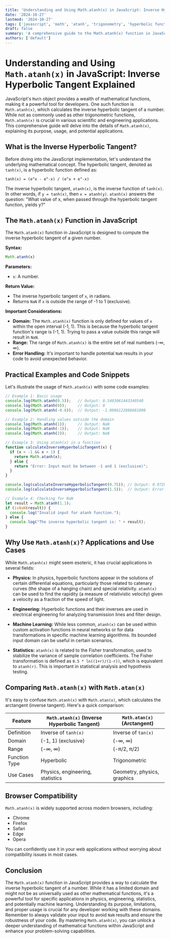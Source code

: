 ```yaml
---
title: 'Understanding and Using Math.atanh(x) in JavaScript: Inverse Hyperbolic Tangent Explained'
date: '2024-10-27'
lastmod: '2024-10-27'
tags: ['javascript', 'math', 'atanh', 'trigonometry', 'hyperbolic functions', 'web development', 'coding', 'programming', 'math object', 'numerical analysis']
draft: false
summary: 'A comprehensive guide to the Math.atanh(x) function in JavaScript, covering its definition, usage, domain, range, and practical applications with code examples.'
authors: ['default']
---
```


# Understanding and Using `Math.atanh(x)` in JavaScript: Inverse Hyperbolic Tangent Explained

JavaScript's `Math` object provides a wealth of mathematical functions, making it a powerful tool for developers. One such function is `Math.atanh(x)`, which calculates the inverse hyperbolic tangent of a number. While not as commonly used as other trigonometric functions, `Math.atanh(x)` is crucial in various scientific and engineering applications. This comprehensive guide will delve into the details of `Math.atanh(x)`, explaining its purpose, usage, and potential applications.

## What is the Inverse Hyperbolic Tangent?

Before diving into the JavaScript implementation, let's understand the underlying mathematical concept. The hyperbolic tangent, denoted as `tanh(x)`, is a hyperbolic function defined as:

`tanh(x) = (e^x - e^-x) / (e^x + e^-x)`

The inverse hyperbolic tangent, `atanh(x)`, is the inverse function of `tanh(x)`.  In other words, if `y = tanh(x)`, then `x = atanh(y)`.  `atanh(x)` answers the question: "What value of x, when passed through the hyperbolic tangent function, yields y?"

## The `Math.atanh(x)` Function in JavaScript

The `Math.atanh(x)` function in JavaScript is designed to compute the inverse hyperbolic tangent of a given number.

**Syntax:**

```javascript
Math.atanh(x)
```

**Parameters:**

*   `x`: A number.

**Return Value:**

*   The inverse hyperbolic tangent of `x`, in radians.
*   Returns `NaN` if `x` is outside the range of -1 to 1 (exclusive).

**Important Considerations:**

*   **Domain:** The `Math.atanh(x)` function is only defined for values of `x` within the open interval (-1, 1). This is because the hyperbolic tangent function's range is (-1, 1).  Trying to pass a value outside this range will result in `NaN`.
*   **Range:**  The range of `Math.atanh(x)` is the entire set of real numbers (-∞, ∞).
*   **Error Handling:** It's important to handle potential `NaN` results in your code to avoid unexpected behavior.

## Practical Examples and Code Snippets

Let's illustrate the usage of `Math.atanh(x)` with some code examples:

```javascript
// Example 1: Basic usage
console.log(Math.atanh(0.5));   // Output: 0.5493061443340548
console.log(Math.atanh(0));     // Output: 0
console.log(Math.atanh(-0.8));  // Output: -1.0986122886681098

// Example 2: Handling values outside the domain
console.log(Math.atanh(1));     // Output: NaN
console.log(Math.atanh(-1));    // Output: NaN
console.log(Math.atanh(2));     // Output: NaN

// Example 3: Using atanh(x) in a function
function calculateInverseHyperbolicTangent(x) {
  if (x > -1 && x < 1) {
    return Math.atanh(x);
  } else {
    return "Error: Input must be between -1 and 1 (exclusive)";
  }
}

console.log(calculateInverseHyperbolicTangent(0.75)); // Output: 0.9729550745276566
console.log(calculateInverseHyperbolicTangent(1.5));  // Output: Error: Input must be between -1 and 1 (exclusive)

// Example 4: Checking for NaN
let result = Math.atanh(1.1);
if (isNaN(result)) {
  console.log("Invalid input for atanh function.");
} else {
  console.log("The inverse hyperbolic tangent is: " + result);
}
```

## Why Use `Math.atanh(x)`? Applications and Use Cases

While `Math.atanh(x)` might seem esoteric, it has crucial applications in several fields:

*   **Physics:** In physics, hyperbolic functions appear in the solutions of certain differential equations, particularly those related to catenary curves (the shape of a hanging chain) and special relativity.  `atanh(x)` can be used to find the rapidity (a measure of relativistic velocity) given a velocity as a fraction of the speed of light.

*   **Engineering:** Hyperbolic functions and their inverses are used in electrical engineering for analyzing transmission lines and filter design.

*   **Machine Learning:** While less common, `atanh(x)` can be used within custom activation functions in neural networks or for data transformations in specific machine learning algorithms.  Its bounded input domain can be useful in certain scenarios.

*   **Statistics:**  `atanh(x)` is related to the Fisher transformation, used to stabilize the variance of sample correlation coefficients.  The Fisher transformation is defined as `0.5 * ln((1+r)/(1-r))`, which is equivalent to `atanh(r)`. This is important in statistical analysis and hypothesis testing.

## Comparing `Math.atanh(x)` with `Math.atan(x)`

It's easy to confuse `Math.atanh(x)` with `Math.atan(x)`, which calculates the arctangent (inverse tangent). Here's a quick comparison:

| Feature          | `Math.atanh(x)` (Inverse Hyperbolic Tangent) | `Math.atan(x)` (Arctangent) |
| ---------------- | --------------------------------------------- | --------------------------- |
| Definition       | Inverse of `tanh(x)`                         | Inverse of `tan(x)`        |
| Domain           | (-1, 1) (exclusive)                          | (-∞, ∞)                      |
| Range            | (-∞, ∞)                                     | (-π/2, π/2)                 |
| Function Type    | Hyperbolic                                    | Trigonometric               |
| Use Cases        | Physics, engineering, statistics             | Geometry, physics, graphics |

## Browser Compatibility

`Math.atanh(x)` is widely supported across modern browsers, including:

*   Chrome
*   Firefox
*   Safari
*   Edge
*   Opera

You can confidently use it in your web applications without worrying about compatibility issues in most cases.

## Conclusion

The `Math.atanh(x)` function in JavaScript provides a way to calculate the inverse hyperbolic tangent of a number. While it has a limited domain and might not be as universally used as other mathematical functions, it's a powerful tool for specific applications in physics, engineering, statistics, and potentially machine learning.  Understanding its purpose, limitations, and proper usage is crucial for any developer working with these domains. Remember to always validate your input to avoid `NaN` results and ensure the robustness of your code.  By mastering `Math.atanh(x)`, you can unlock a deeper understanding of mathematical functions within JavaScript and enhance your problem-solving capabilities.